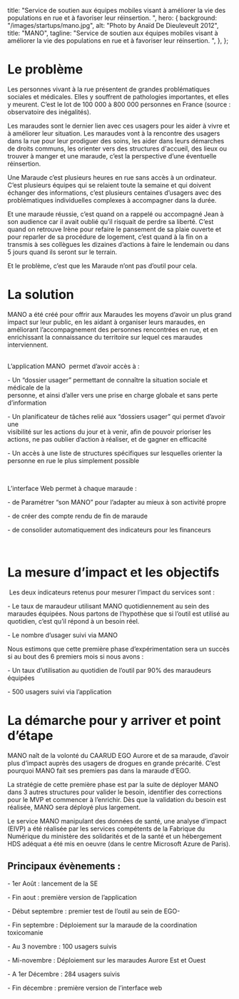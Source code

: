 
  title:
    "Service de soutien aux équipes mobiles visant à améliorer la vie des populations en rue et à favoriser leur réinsertion. ",
  hero: {
    background: "/images/startups/mano.jpg",
    alt: "Photo by Anaïd De Dieuleveult 2012",
    title: "MANO",
    tagline:
      "Service de soutien aux équipes mobiles visant à améliorer la vie des populations en rue et à favoriser leur réinsertion. ",
  },
};

<LayoutArticle meta={meta} startup="mano">

<!-- start content -->

# **Le problème**

Les personnes vivant à la rue présentent de grandes problématiques sociales et médicales. Elles y souffrent de pathologies importantes, et elles y meurent. C’est le lot de 100 000 à 800 000 personnes en France (source : observatoire des inégalités).

Les maraudes sont le dernier lien avec ces usagers pour les aider à vivre et à améliorer leur situation. Les maraudes vont à la rencontre des usagers dans la rue pour leur prodiguer des soins, les aider dans leurs démarches de droits communs, les orienter vers des structures d'accueil, des lieux ou trouver à manger et une maraude, c’est la perspective d’une éventuelle réinsertion.

Une Maraude c’est plusieurs heures en rue sans accès à un ordinateur. C’est plusieurs équipes qui se relaient toute la semaine et qui doivent échanger des informations, c’est plusieurs centaines d’usagers avec des problématiques individuelles complexes à accompagner dans la durée.

Et une maraude réussie, c’est quand on a rappelé ou accompagné Jean à son audience car il avait oublié qu’il risquait de perdre sa liberté. C’est quand on retrouve Irène pour refaire le pansement de sa plaie ouverte et pour reparler de sa procédure de logement, c’est quand à la fin on a transmis à ses collègues les dizaines d’actions à faire le lendemain ou dans 5 jours quand ils seront sur le terrain.

Et le problème, c’est que les Maraude n’ont pas d’outil pour cela.

# **La solution**

MANO a été créé pour offrir aux Maraudes les moyens d’avoir un plus grand impact sur leur public, en les aidant à organiser leurs maraudes, en améliorant l’accompagnement des personnes rencontrées en rue, et en enrichissant la connaissance du territoire sur lequel ces maraudes interviennent.

\
L’application MANO  permet d’avoir accès à :

\- Un “dossier usager” permettant de connaître la situation sociale et médicale de la\
personne, et ainsi d’aller vers une prise en charge globale et sans perte d’information

\- Un planificateur de tâches relié aux “dossiers usager” qui permet d’avoir une\
visibilité sur les actions du jour et à venir, afin de pouvoir prioriser les actions, ne pas oublier d’action à réaliser, et de gagner en efficacité

\- Un accès à une liste de structures spécifiques sur lesquelles orienter la personne en rue le plus simplement possible

 

L’interface Web permet à chaque maraude :

\- de Paramétrer “son MANO” pour l’adapter au mieux à son activité propre

\- de créer des compte rendu de fin de maraude

\- de consolider automatiquement des indicateurs pour les financeurs

 

# **La mesure d’impact et les objectifs**

 Les deux indicateurs retenus pour mesurer l’impact du services sont :

\- Le taux de maraudeur utilisant MANO quotidiennement au sein des maraudes équipées. Nous partons de l’hypothèse que si l’outil est utilisé au quotidien, c’est qu’il répond à un besoin réel.

\- Le nombre d’usager suivi via MANO

Nous estimons que cette première phase d’expérimentation sera un succès si au bout des 6 premiers mois si nous avons :

\- Un taux d’utilisation au quotidien de l’outil par 90% des maraudeurs équipées

\- 500 usagers suivi via l’application

# **La démarche pour y arriver et point d’étape**

MANO naît de la volonté du CAARUD EGO Aurore et de sa maraude, d’avoir plus d’impact auprès des usagers de drogues en grande précarité. C’est pourquoi MANO fait ses premiers pas dans la maraude d’EGO.

La stratégie de cette première phase est par la suite de déployer MANO dans 3 autres structures pour valider le besoin, identifier des corrections pour le MVP et commencer à l’enrichir. Dès que la validation du besoin est réalisée, MANO sera déployé plus largement.

Le service MANO manipulant des données de santé, une analyse d’impact (EIVP) a été réalisée par les services compétents de la Fabrique du Numérique du ministère des solidarités et de la santé et un hébergement HDS adéquat a été mis en oeuvre (dans le centre Microsoft Azure de Paris).



## Principaux évènements :

\- 1er Août : lancement de la SE

\- Fin aout : première version de l’application

\- Début septembre : premier test de l’outil au sein de EGO-

\- Fin septembre : Déploiement sur la maraude de la coordination toxicomanie

\- Au 3 novembre : 100 usagers suivis

\- Mi-novembre : Déploiement sur les maraudes Aurore Est et Ouest

\- A 1er Décembre : 284 usagers suivis

\- Fin décembre : première version de l’interface web

<!-- end content -->

</LayoutArticle>
